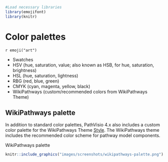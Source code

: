 
```r
#Load necessary libraries
library(emojifont)
library(knitr)
```

# Color palettes

`r emoji("art")`

* Swatches
* HSV (hue, saturation, value; also known as HSB, for hue, saturation, brightness)
* HSL (hue, saturation, lightness)
* RBG (red, blue, green)
* CMYK (cyan, magenta, yellow, black) 
* WikiPathways (custom/recommended colors from WikiPathways Theme)


## WikiPathways palette

In addition to standard color palettes, PathVisio 4.x also includes a custom color palette for the WikiPathways Theme [Style](https://new.wikipathways.org/style). The WikiPathways theme includes the recommended color scheme for pathway model components. 

WikiPathways palette

```r
knitr::include_graphics("images/screenshots/wikipathways-palette.png")
```

